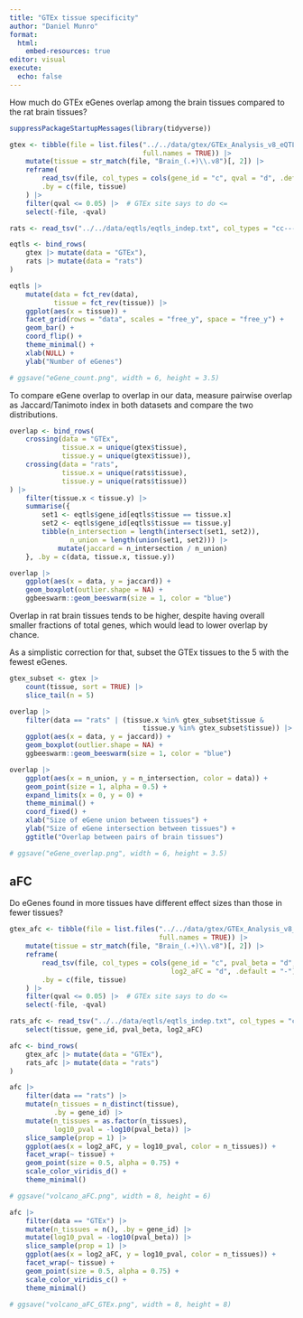 ```yaml
---
title: "GTEx tissue specificity"
author: "Daniel Munro"
format:
  html:
    embed-resources: true
editor: visual
execute:
  echo: false
---
```


How much do GTEx eGenes overlap among the brain tissues compared to the rat brain tissues?

```r
suppressPackageStartupMessages(library(tidyverse))

gtex <- tibble(file = list.files("../../data/gtex/GTEx_Analysis_v8_eQTL", "Brain_.+",
                                 full.names = TRUE)) |>
    mutate(tissue = str_match(file, "Brain_(.+)\\.v8")[, 2]) |>
    reframe(
        read_tsv(file, col_types = cols(gene_id = "c", qval = "d", .default = "-")),
        .by = c(file, tissue)
    ) |>
    filter(qval <= 0.05) |>  # GTEx site says to do <=
    select(-file, -qval)

rats <- read_tsv("../../data/eqtls/eqtls_indep.txt", col_types = "cc---------------")

eqtls <- bind_rows(
    gtex |> mutate(data = "GTEx"),
    rats |> mutate(data = "rats")
)
```

```r
eqtls |>
    mutate(data = fct_rev(data),
           tissue = fct_rev(tissue)) |>
    ggplot(aes(x = tissue)) +
    facet_grid(rows = "data", scales = "free_y", space = "free_y") +
    geom_bar() +
    coord_flip() +
    theme_minimal() +
    xlab(NULL) +
    ylab("Number of eGenes")

# ggsave("eGene_count.png", width = 6, height = 3.5)
```

To compare eGene overlap to overlap in our data, measure pairwise overlap as Jaccard/Tanimoto index in both datasets and compare the two distributions.

```r
overlap <- bind_rows(
    crossing(data = "GTEx",
             tissue.x = unique(gtex$tissue),
             tissue.y = unique(gtex$tissue)),
    crossing(data = "rats",
             tissue.x = unique(rats$tissue),
             tissue.y = unique(rats$tissue))
) |>
    filter(tissue.x < tissue.y) |>
    summarise({
        set1 <- eqtls$gene_id[eqtls$tissue == tissue.x]
        set2 <- eqtls$gene_id[eqtls$tissue == tissue.y]
        tibble(n_intersection = length(intersect(set1, set2)),
               n_union = length(union(set1, set2))) |>
            mutate(jaccard = n_intersection / n_union)
    }, .by = c(data, tissue.x, tissue.y))

overlap |>
    ggplot(aes(x = data, y = jaccard)) +
    geom_boxplot(outlier.shape = NA) +
    ggbeeswarm::geom_beeswarm(size = 1, color = "blue")
```

Overlap in rat brain tissues tends to be higher, despite having overall smaller fractions of total genes, which would lead to lower overlap by chance.

As a simplistic correction for that, subset the GTEx tissues to the 5 with the fewest eGenes.

```r
gtex_subset <- gtex |>
    count(tissue, sort = TRUE) |>
    slice_tail(n = 5)

overlap |>
    filter(data == "rats" | (tissue.x %in% gtex_subset$tissue &
                                 tissue.y %in% gtex_subset$tissue)) |>
    ggplot(aes(x = data, y = jaccard)) +
    geom_boxplot(outlier.shape = NA) +
    ggbeeswarm::geom_beeswarm(size = 1, color = "blue")
```

```r
overlap |>
    ggplot(aes(x = n_union, y = n_intersection, color = data)) +
    geom_point(size = 1, alpha = 0.5) +
    expand_limits(x = 0, y = 0) +
    theme_minimal() +
    coord_fixed() +
    xlab("Size of eGene union between tissues") +
    ylab("Size of eGene intersection between tissues") +
    ggtitle("Overlap between pairs of brain tissues")

# ggsave("eGene_overlap.png", width = 6, height = 3.5)
```

## aFC

Do eGenes found in more tissues have different effect sizes than those in fewer tissues?

```r
gtex_afc <- tibble(file = list.files("../../data/gtex/GTEx_Analysis_v8_eQTL", "Brain_.+",
                                     full.names = TRUE)) |>
    mutate(tissue = str_match(file, "Brain_(.+)\\.v8")[, 2]) |>
    reframe(
        read_tsv(file, col_types = cols(gene_id = "c", pval_beta = "d", qval = "d",
                                        log2_aFC = "d", .default = "-")),
        .by = c(file, tissue)
    ) |>
    filter(qval <= 0.05) |>  # GTEx site says to do <=
    select(-file, -qval)

rats_afc <- read_tsv("../../data/eqtls/eqtls_indep.txt", col_types = "cc------------d-d") |>
    select(tissue, gene_id, pval_beta, log2_aFC)

afc <- bind_rows(
    gtex_afc |> mutate(data = "GTEx"),
    rats_afc |> mutate(data = "rats")
)
```

```r
afc |>
    filter(data == "rats") |>
    mutate(n_tissues = n_distinct(tissue),
           .by = gene_id) |>
    mutate(n_tissues = as.factor(n_tissues),
           log10_pval = -log10(pval_beta)) |>
    slice_sample(prop = 1) |>
    ggplot(aes(x = log2_aFC, y = log10_pval, color = n_tissues)) +
    facet_wrap(~ tissue) +
    geom_point(size = 0.5, alpha = 0.75) +
    scale_color_viridis_d() +
    theme_minimal()

# ggsave("volcano_aFC.png", width = 8, height = 6)
```

```r
afc |>
    filter(data == "GTEx") |>
    mutate(n_tissues = n(), .by = gene_id) |>
    mutate(log10_pval = -log10(pval_beta)) |>
    slice_sample(prop = 1) |>
    ggplot(aes(x = log2_aFC, y = log10_pval, color = n_tissues)) +
    facet_wrap(~ tissue) +
    geom_point(size = 0.5, alpha = 0.75) +
    scale_color_viridis_c() +
    theme_minimal()

# ggsave("volcano_aFC_GTEx.png", width = 8, height = 8)
```

